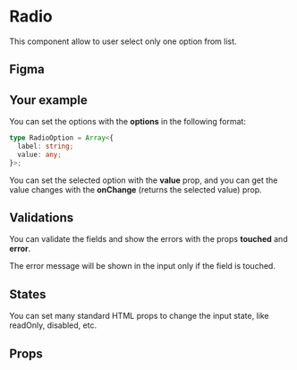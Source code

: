 
# Radio

This component allow to user select only one option from list.

## Figma

<FigmaFrame nodeId="1509:1935" />

## Your example

You can set the options with the **options** in the following format:

```ts
type RadioOption = Array<{
  label: string;
  value: any;
}>;
```

You can set the selected option with the **value** prop, and you can get the value changes with the **onChange** (returns the selected value) prop.

<Canvas>
  <Story id="atoms-radio--sample-radio" />
</Canvas>

## Validations

You can validate the fields and show the errors with the props **touched** and **error**.

The error message will be shown in the input only if the field is touched.

<Canvas>
  <Story id="atoms-radio--sample-validation" />
</Canvas>

## States

You can set many standard HTML props to change the input state, like readOnly, disabled, etc.

<Canvas>
  <Story id="atoms-radio--sample-readonly" />
  <Story id="atoms-radio--sample-disabled" />
</Canvas>

## Props

<ArgsTable story={ComponentStory} />
